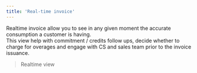 ```yaml
---
title: 'Real-time invoice'
---
```


Realtime invoice allow you to see in any given moment the accurate consumption a customer is having.  
This view help with commitment / credits follow ups, decide whether to charge for overages and engage with CS and sales team prior to the invoice issuance.

> Realtime view